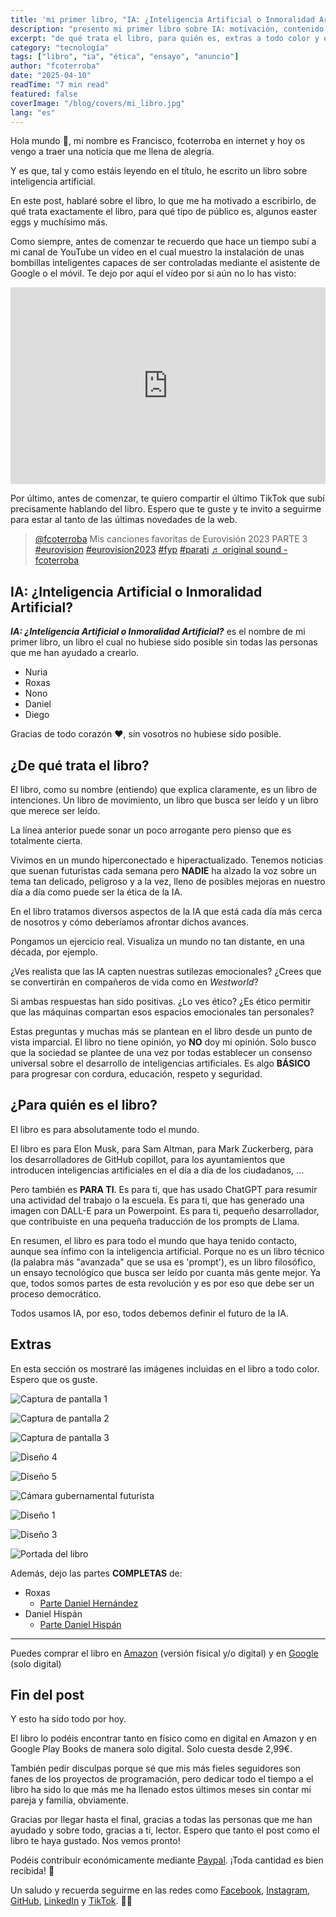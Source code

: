 ```yaml
---
title: 'mi primer libro, "IA: ¿Inteligencia Artificial o Inmoralidad Artificial?'
description: "presento mi primer libro sobre IA: motivación, contenido, extras y dónde comprarlo."
excerpt: "de qué trata el libro, para quién es, extras a todo color y enlaces de compra."
category: "tecnología"
tags: ["libro", "ia", "ética", "ensayo", "anuncio"]
author: "fcoterroba"
date: "2025-04-10"
readTime: "7 min read"
featured: false
coverImage: "/blog/covers/mi_libro.jpg"
lang: "es"
---
```


Hola mundo 👋, mi nombre es Francisco, fcoterroba en internet y hoy os vengo a traer una noticia que me llena de alegría.

Y es que, tal y como estáis leyendo en el título, he escrito un libro sobre inteligencia artificial.

En este post, hablaré sobre el libro, lo que me ha motivado a escribirlo, de qué trata exactamente el libro, para qué tipo de público es, algunos easter eggs y muchísimo más.

Como siempre, antes de comenzar te recuerdo que hace un tiempo subí a mi canal de YouTube un vídeo en el cual muestro la instalación de unas bombillas inteligentes capaces de ser controladas mediante el asistente de Google o el móvil. Te dejo por aquí el vídeo por si aún no lo has visto:

<iframe src="https://www.youtube.com/embed/RiCPuDhFbwI" allow="accelerometer; autoplay; encrypted-media; gyroscope; picture-in-picture" allowfullscreen width="100%" height="315" frameborder="0"></iframe>

Por último, antes de comenzar, te quiero compartir el último TikTok que subí precisamente hablando del libro. Espero que te guste y te invito a seguirme para estar al tanto de las últimas novedades de la web.

<blockquote class="tiktok-embed" cite="https://www.tiktok.com/@fcoterroba/video/7230585400044096795" data-video-id="7230585400044096795" style="max-width: 605px;min-width: 325px;">
  <section>
    <a target="_blank" title="@fcoterroba" href="https://www.tiktok.com/@fcoterroba?refer=embed" rel="noopener noreferrer">@fcoterroba</a>
    Mis canciones favoritas de Eurovisión 2023 PARTE 3
    <a title="eurovision" target="_blank" href="https://www.tiktok.com/tag/eurovision?refer=embed" rel="noopener noreferrer">#eurovision</a>
    <a title="eurovision2023" target="_blank" href="https://www.tiktok.com/tag/eurovision2023?refer=embed" rel="noopener noreferrer">#eurovision2023</a>
    <a title="fyp" target="_blank" href="https://www.tiktok.com/tag/fyp?refer=embed" rel="noopener noreferrer">#fyp</a>
    <a title="parati" target="_blank" href="https://www.tiktok.com/tag/parati?refer=embed" rel="noopener noreferrer">#parati</a>
    <a target="_blank" title="♬ original sound - fcoterroba" href="https://www.tiktok.com/music/original-sound-7230585436404534043?refer=embed" rel="noopener noreferrer">♬ original sound - fcoterroba</a>
  </section>
</blockquote>
<script async src="https://www.tiktok.com/embed.js"></script>

## IA: ¿Inteligencia Artificial o Inmoralidad Artificial?

**_IA: ¿Inteligencia Artificial o Inmoralidad Artificial?_** es el nombre de mi primer libro, un libro el cual no hubiese sido posible sin todas las personas que me han ayudado a crearlo.

- Nuria
- Roxas
- Nono
- Daniel
- Diego

Gracias de todo corazón ❤️, sin vosotros no hubiese sido posible.

## ¿De qué trata el libro?

El libro, como su nombre (entiendo) que explica claramente, es un libro de intenciones. Un libro de movimiento, un libro que busca ser leído y un libro que merece ser leído.

La línea anterior puede sonar un poco arrogante pero pienso que es totalmente cierta.

Vivimos en un mundo hiperconectado e hiperactualizado. Tenemos noticias que suenan futuristas cada semana pero **NADIE** ha alzado la voz sobre un tema tan delicado, peligroso y a la vez, lleno de posibles mejoras en nuestro día a día como puede ser la ética de la IA.

En el libro tratamos diversos aspectos de la IA que está cada día más cerca de nosotros y cómo deberíamos afrontar dichos avances.

Pongamos un ejercicio real. Visualiza un mundo no tan distante, en una década, por ejemplo.

¿Ves realista que las IA capten nuestras sutilezas emocionales? ¿Crees que se convertirán en compañeros de vida como en _Westworld_?

Si ambas respuestas han sido positivas. ¿Lo ves ético? ¿Es ético permitir que las máquinas compartan esos espacios emocionales tan personales?

Estas preguntas y muchas más se plantean en el libro desde un punto de vista imparcial. El libro no tiene opinión, yo **NO** doy mi opinión. Solo busco que la sociedad se plantee de una vez por todas establecer un consenso universal sobre el desarrollo de inteligencias artificiales. Es algo **BÁSICO** para progresar con cordura, educación, respeto y seguridad.

## ¿Para quién es el libro?

El libro es para absolutamente todo el mundo.

El libro es para Elon Musk, para Sam Altman, para Mark Zuckerberg, para los desarrolladores de GitHub copillot, para los ayuntamientos que introducen inteligencias artificiales en el día a día de los ciudadanos, ...

Pero también es **PARA TI**. Es para ti, que has usado ChatGPT para resumir una actividad del trabajo o la escuela. Es para ti, que has generado una imagen con DALL-E para un Powerpoint. Es para ti, pequeño desarrollador, que contribuiste en una pequeña traducción de los prompts de Llama.

En resumen, el libro es para todo el mundo que haya tenido contacto, aunque sea ínfimo con la inteligencia artificial. Porque no es un libro técnico (la palabra más "avanzada" que se usa es 'prompt'), es un libro filosófico, un ensayo tecnológico que busca ser leído por cuanta más gente mejor. Ya que, todos somos partes de esta revolución y es por eso que debe ser un proceso democrático.

Todos usamos IA, por eso, todos debemos definir el futuro de la IA.

## Extras

En esta sección os mostraré las imágenes incluidas en el libro a todo color. Espero que os guste.

![Captura de pantalla 1](/blog/mi-libro/Captura-de-pantalla-2024-10-10-a-las-11.43.28-1024x514.png)

![Captura de pantalla 2](/blog/mi-libro/Captura-de-pantalla-2024-10-10-a-las-11.54.30-1024x578.png)

![Captura de pantalla 3](/blog/mi-libro/Captura-de-pantalla-2024-10-10-a-las-12.23.15-1024x580.png)

![Diseño 4](/blog/mi-libro/design-4.png)

![Diseño 5](/blog/mi-libro/design-5.png)

![Cámara gubernamental futurista](/blog/mi-libro/DALL-E-futuristic-government-chamber.webp)

![Diseño 1](/blog/mi-libro/design-1.png)

![Diseño 3](/blog/mi-libro/design-3.png)

![Portada del libro](/blog/mi-libro/eWYLoIIB.jpg)

Además, dejo las partes **COMPLETAS** de:

- Roxas
  - [Parte Daniel Hernández](/blog/mi-libro/Parte-Daniel-Hernandez-IA-fcoterroba.pdf)
- Daniel Hispán
  - [Parte Daniel Hispán](/blog/mi-libro/Parte-Daniel-Hispan-IA-fcoterroba.pdf)

---

Puedes comprar el libro en [Amazon](https://amzn.to/49cp7d6) (versión físical y/o digital) y en [Google](https://play.google.com/store/books/details/Francisco_Juan_Terroba_S%C3%A1nchez_IA_Inteligencia_Art?id=hVFSEQAAQBAJ&hl=es) (solo digital)

## Fin del post

Y esto ha sido todo por hoy.

El libro lo podéis encontrar tanto en físico como en digital en Amazon y en Google Play Books de manera solo digital. Solo cuesta desde 2,99€.

También pedir disculpas porque sé que mis más fieles seguidores son fanes de los proyectos de programación, pero dedicar todo el tiempo a el libro ha sido lo que más me ha llenado estos últimos meses sin contar mi pareja y familia, obviamente.

Gracias por llegar hasta el final, gracias a todas las personas que me han ayudado y sobre todo, gracias a ti, lector. Espero que tanto el post como el libro te haya gustado. Nos vemos pronto!

Podéis contribuir económicamente mediante [Paypal](https://www.paypal.com/paypalme/fcoterroba). ¡Toda cantidad es bien recibida! 🙂

Un saludo y recuerda seguirme en las redes como [Facebook](https://www.facebook.com/fcoterroba), [Instagram](https://www.instagram.com/fcoterroba/), [GitHub](https://www.github.com/fcoterroba), [LinkedIn](https://www.linkedin.com/in/fcoterroba/) y [TikTok](https://www.tiktok.com/@fcoterroba). 🤟🏻


